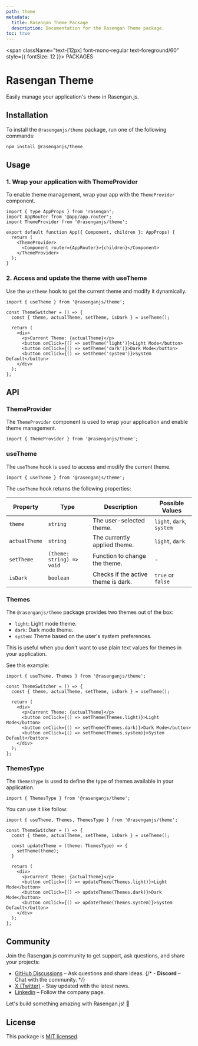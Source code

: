 ```yaml
---
path: theme
metadata:
  title: Rasengan Theme Package
  description: Documentation for the Rasengan Theme package.
toc: true
---
```


<span className="text-[12px] font-mono-regular text-foreground/60" style={{ fontSize: 12 }}>
  PACKAGES
</span>
# Rasengan Theme

Easily manage your application's `theme` in Rasengan.js.

## Installation

To install the `@rasenganjs/theme` package, run one of the following commands:

```bash title="Terminal"
npm install @rasenganjs/theme
```

## Usage

### 1. Wrap your application with ThemeProvider

To enable theme management, wrap your app with the `ThemeProvider` component.

```tsx title="main.tsx" showLineNumbers {3,7,9} /ThemeProvider/
import { type AppProps } from 'rasengan'; 
import AppRouter from '@app/app.router';
import ThemeProvider from '@rasenganjs/theme';

export default function App({ Component, children }: AppProps) {
  return (
    <ThemeProvider>
      <Component router={AppRouter}>{children}</Component>
    </ThemeProvider>
  );
}
```

### 2. Access and update the theme with useTheme

Use the `useTheme` hook to get the current theme and modify it dynamically.

```tsx title="ThemeSwitcher.tsx" /useTheme/ {4}
import { useTheme } from '@rasenganjs/theme';

const ThemeSwitcher = () => {
  const { theme, actualTheme, setTheme, isDark } = useTheme();

  return (
    <div>
      <p>Current Theme: {actualTheme}</p>
      <button onClick={() => setTheme('light')}>Light Mode</button>
      <button onClick={() => setTheme('dark')}>Dark Mode</button>
      <button onClick={() => setTheme('system')}>System Default</button>
    </div>
  );
};
```

## API

### ThemeProvider

The `ThemeProvider` component is used to wrap your application and enable theme management.

```tsx title="ThemeProvider.tsx"
import { ThemeProvider } from '@rasenganjs/theme';  
```

### useTheme

The `useTheme` hook is used to access and modify the current theme.

```tsx title="useTheme.ts"
import { useTheme } from '@rasenganjs/theme';  
```

The `useTheme` hook returns the following properties:

| Property      | Type                      | Description                                    | Possible Values               |
|--------------|-------------------------|--------------------------------|--------------------------------|
| `theme`       | `string`                  | The user-selected theme.         | `light`, `dark`, `system`      |
| `actualTheme` | `string`                  | The currently applied theme.    | `light`, `dark`                |
| `setTheme`    | `(theme: string) => void` | Function to change the theme.   | -                              |
| `isDark`      | `boolean`                 | Checks if the active theme is dark. | `true` or `false`             |

### Themes 

The `@rasenganjs/theme` package provides two themes out of the box:

- `light`: Light mode theme.
- `dark`: Dark mode theme.
- `system`: Theme based on the user's system preferences.

This is useful when you don't want to use plain text values for themes in your application.

See this example:

```tsx title="ThemeSwitcher.tsx" /Themes/ {9-11}
import { useTheme, Themes } from '@rasenganjs/theme';

const ThemeSwitcher = () => {
  const { theme, actualTheme, setTheme, isDark } = useTheme();

  return (
    <div>
      <p>Current Theme: {actualTheme}</p>
      <button onClick={() => setTheme(Themes.light)}>Light Mode</button>
      <button onClick={() => setTheme(Themes.dark)}>Dark Mode</button>
      <button onClick={() => setTheme(Themes.system)}>System Default</button>
    </div>
  );
};
```

### ThemesType

The `ThemesType` is used to define the type of themes available in your application.

```tsx title="ThemesType.ts"
import { ThemesType } from '@rasenganjs/theme';  
```

You can use it like follow:

```tsx title="ThemeSwitcher.tsx" /ThemesType/ {6-8}
import { useTheme, Themes, ThemesType } from '@rasenganjs/theme';

const ThemeSwitcher = () => {
  const { theme, actualTheme, setTheme, isDark } = useTheme();

  const updateTheme = (theme: ThemesType) => {
    setTheme(theme);
  }

  return (
    <div>
      <p>Current Theme: {actualTheme}</p>
      <button onClick={() => updateTheme(Themes.light)}>Light Mode</button>
      <button onClick={() => updateTheme(Themes.dark)}>Dark Mode</button>
      <button onClick={() => updateTheme(Themes.system)}>System Default</button>
    </div>
  );
};

```

## Community

Join the Rasengan.js community to get support, ask questions, and share your projects:

- <a href="https://github.com/rasengan-dev/rasenganjs/discussions" target="_blank" rel="noopener noreferrer">GitHub Discussions</a> – Ask questions and share ideas.
{/* - **Discord** – Chat with the community. */}
- <a href="https://x.com/rasenganjs" target="_blank" rel="noopener noreferrer">X (Twitter)</a> – Stay updated with the latest news.
- <a href="https://www.linkedin.com/company/rasenganjs/" target="_blank" rel="noopener noreferrer">Linkedin</a> – Follow the company page.

Let's build something amazing with Rasengan.js! 🚀

## License

This package is [MIT licensed](https://github.com/rasengan-dev/rasenganjs/blob/main/LICENSE).

